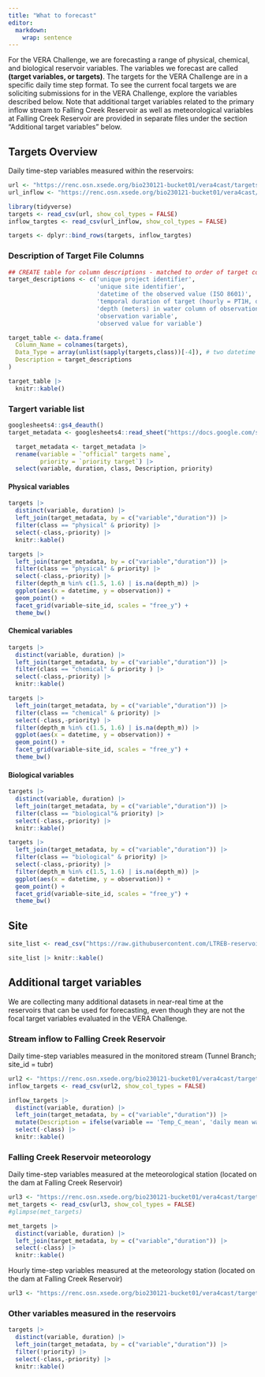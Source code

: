 ```yaml
---
title: "What to forecast"
editor: 
  markdown: 
    wrap: sentence
---
```


For the VERA Challenge, we are forecasting a range of physical, chemical, and biological reservoir variables. The variables we forecast are called **(target variables, or targets)**. The targets for the VERA Challenge are in a specific daily time step format. To see the current focal targets we are soliciting submissions for in the VERA Challenge, explore the variables described below. Note that additional target variables related to the primary inflow stream to Falling Creek Reservoir as well as meteorological variables at Falling Creek Reservoir are provided in separate files under the section “Additional target variables” below.

## Targets Overview

Daily time-step variables measured within the reservoirs:

```r
url <- "https://renc.osn.xsede.org/bio230121-bucket01/vera4cast/targets/project_id=vera4cast/duration=P1D/daily-insitu-targets.csv.gz"
url_inflow <- "https://renc.osn.xsede.org/bio230121-bucket01/vera4cast/targets/project_id=vera4cast/duration=P1D/daily-inflow-targets.csv.gz"
```

```r
library(tidyverse)
targets <- read_csv(url, show_col_types = FALSE)
inflow_targtes <- read_csv(url_inflow, show_col_types = FALSE)

targets <- dplyr::bind_rows(targets, inflow_targtes)
```

### Description of Target File Columns

```r
## CREATE table for column descriptions - matched to order of target columns
target_descriptions <- c('unique project identifier',
                         'unique site identifier',
                         'datetime of the observed value (ISO 8601)',
                         'temporal duration of target (hourly = PT1H, daily = P1D, etc.); follows ISO 8601 duration convention',
                         'depth (meters) in water column of observation',
                         'observation variable',
                         'observed value for variable')

target_table <- data.frame(
  Column_Name = colnames(targets),
  Data_Type = array(unlist(sapply(targets,class))[-4]), # two datetime objects returned (remove second object)
  Description = target_descriptions
)

target_table |> 
  knitr::kable()
```

### Targert variable list 

```r
googlesheets4::gs4_deauth()
target_metadata <- googlesheets4::read_sheet("https://docs.google.com/spreadsheets/d/1fOWo6zlcWA8F6PmRS9AD6n1pf-dTWSsmGKNpaX3yHNE/edit?usp=sharing")
```

```r
  target_metadata <- target_metadata |> 
  rename(variable = `"official" targets name`,
         priority = `priority target`) |> 
  select(variable, duration, class, Description, priority)
```

#### Physical variables

```r
targets |> 
  distinct(variable, duration) |> 
  left_join(target_metadata, by = c("variable","duration")) |> 
  filter(class == "physical" & priority) |> 
  select(-class,-priority) |> 
  knitr::kable()
```
```r
targets |> 
  left_join(target_metadata, by = c("variable","duration")) |> 
  filter(class == "physical" & priority) |> 
  select(-class,-priority) |> 
  filter(depth_m %in% c(1.5, 1.6) | is.na(depth_m)) |> 
  ggplot(aes(x = datetime, y = observation)) +
  geom_point() +
  facet_grid(variable~site_id, scales = "free_y") +
  theme_bw()
```
#### Chemical variables

```r
targets |> 
  distinct(variable, duration) |> 
  left_join(target_metadata, by = c("variable","duration")) |> 
  filter(class == "chemical" & priority ) |> 
  select(-class,-priority) |> 
  knitr::kable()
```
```r
targets |> 
  left_join(target_metadata, by = c("variable","duration")) |> 
  filter(class == "chemical" & priority) |> 
  select(-class,-priority) |> 
  filter(depth_m %in% c(1.5, 1.6) | is.na(depth_m)) |> 
  ggplot(aes(x = datetime, y = observation)) +
  geom_point() +
  facet_grid(variable~site_id, scales = "free_y") +
  theme_bw()
```
#### Biological variables

```r
targets |> 
  distinct(variable, duration) |> 
  left_join(target_metadata, by = c("variable","duration")) |> 
  filter(class == "biological"& priority) |> 
  select(-class,-priority) |> 
  knitr::kable()
```
```r
targets |> 
  left_join(target_metadata, by = c("variable","duration")) |> 
  filter(class == "biological" & priority) |> 
  select(-class,-priority) |> 
  filter(depth_m %in% c(1.5, 1.6) | is.na(depth_m)) |> 
  ggplot(aes(x = datetime, y = observation)) +
  geom_point() +
  facet_grid(variable~site_id, scales = "free_y") +
  theme_bw()

```

## Site

```r
site_list <- read_csv("https://raw.githubusercontent.com/LTREB-reservoirs/vera4cast/main/vera4cast_field_site_metadata.csv", show_col_types = FALSE)
```

```r
site_list |> knitr::kable()
```

## Additional target variables

We are collecting many additional datasets in near-real time at the reservoirs that can be used for forecasting, even though they are not the focal target variables evaluated in the VERA Challenge.

### Stream inflow to Falling Creek Reservoir

Daily time-step variables measured in the monitored stream (Tunnel Branch; site_id = tubr)

```r
url2 <- "https://renc.osn.xsede.org/bio230121-bucket01/vera4cast/targets/project_id=vera4cast/duration=P1D/daily-inflow-targets.csv.gz"
inflow_targets <- read_csv(url2, show_col_types = FALSE)
```
```r
inflow_targets |> 
  distinct(variable, duration) |> 
  left_join(target_metadata, by = c("variable","duration")) |> 
  mutate(Description = ifelse(variable == 'Temp_C_mean', 'daily mean water temperature in degrees C', Description)) |> 
  select(-class) |> 
  knitr::kable()
```

### Falling Creek Reservoir meteorology

Daily time-step variables measured at the meteorological station (located on the dam at Falling Creek Reservoir)

```r
url3 <- "https://renc.osn.xsede.org/bio230121-bucket01/vera4cast/targets/project_id=vera4cast/duration=P1D/daily-met-targets.csv.gz"
met_targets <- read_csv(url3, show_col_types = FALSE)
#glimpse(met_targets)
```

```r
met_targets |> 
  distinct(variable, duration) |> 
  left_join(target_metadata, by = c("variable","duration")) |> 
  select(-class) |> 
  knitr::kable()
```

Hourly time-step variables measured at the meteorology station (located on the dam at Falling Creek Reservoir)

```r
url3 <- "https://renc.osn.xsede.org/bio230121-bucket01/vera4cast/targets/project_id=vera4cast/duration=PT1H/hourly-met-targets.csv.gz"
```

### Other variables measured in the reservoirs

```r
targets |> 
  distinct(variable, duration) |> 
  left_join(target_metadata, by = c("variable","duration")) |> 
  filter(!priority) |> 
  select(-class,-priority) |> 
  knitr::kable()
```


